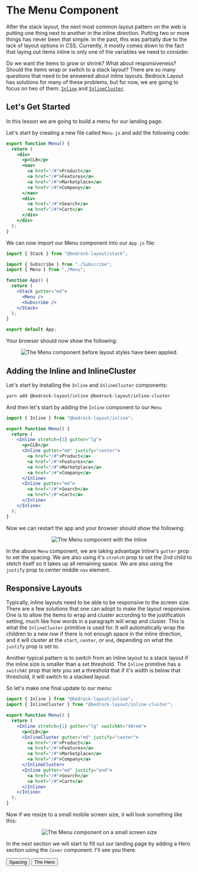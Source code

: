 
<Meta title="Getting Started/Lesson 4: The Menu Component" />

# The Menu Component

After the stack layout, the next most common layout pattern on the web is putting one thing next to another in the inline direction. Putting two or more things has never been that simple. In the past, this was partially due to the lack of layout options in CSS. Currently, it mostly comes down to the fact that laying out items inline is only one of the variables we need to consider.

Do we want the items to grow or shrink? What about responsiveness? Should the items wrap or switch to a stack layout? There are so many questions that need to be answered about inline layouts. Bedrock Layout has solutions for many of these problems, but for now, we are going to focus on two of them: [`Inline`](/docs/spacer-components-inline--api) and [`InlineCluster`](/docs/spacer-components-inlinecluster--api).

## Let's Get Started

In this lesson we are going to build a menu for our landing page.

Let's start by creating a new file called `Menu.js` and add the following code:

```jsx
export function Menu() {
  return (
    <div>
      <p>CLB</p>
      <nav>
        <a href="/#">Product</a>
        <a href="/#">Features</a>
        <a href="/#">Marketplace</a>
        <a href="/#">Company</a>
      </nav>
      <div>
        <a href="/#">Search</a>
        <a href="/#">Cart</a>
      </div>
    </div>
  );
}

```

We can now import our Menu component into our `App.js` file:

```jsx
import { Stack } from "@bedrock-layout/stack";

import { Subscribe } from "./Subscribe";
import { Menu } from "./Menu";

function App() {
  return (
    <Stack gutter="md">
      <Menu />
      <Subscribe />
    </Stack>
  );
}

export default App;
```

Your browser should now show the following:

<Center centerChildren>
  <img
    style={{ maxWidth: 800 }}
    src={menuStart}
    alt="The Menu component before layout styles have been applied."
  />
</Center>

## Adding the Inline and InlineCluster

Let's start by installing the `Inline` and `InlineCluster` components:

```bash
yarn add @bedrock-layout/inline @bedrock-layout/inline-cluster
```

And then let's start by adding the `Inline` component to our `Menu`

```jsx
import { Inline } from "@bedrock-layout/inline";

export function Menu() {
  return (
    <Inline stretch={1} gutter="lg">
      <p>CLB</p>
      <Inline gutter="md" justify="center">
        <a href="/#">Product</a>
        <a href="/#">Features</a>
        <a href="/#">Marketplace</a>
        <a href="/#">Company</a>
      </Inline>
      <Inline gutter="md">
        <a href="/#">Search</a>
        <a href="/#">Cart</a>
      </Inline>
    </Inline>
  );
}
```

Now we can restart the app and your browser should show the following:

<Center centerChildren>
  <img
    style={{ maxWidth: 800 }}
    src={menuInline}
    alt="The Menu component with the Inline"
  />
</Center>

In the above `Menu` component, we are taking advantage Inline's `gutter` prop to set the spacing. We are also using it's `stretch` prop to set the 2nd child to stetch itself so it takes up all remaining space. We are also using the `justify` prop to center middle `nav` element.

## Responsive Layouts

Typically, inline layouts need to be able to be responsive to the screen size. There are a few solutions that one can adopt to make the layout responsive. One is to allow the items to wrap and cluster according to the justification setting, much like how words in a paragraph will wrap and cluster. This is what the `InlineCluster` primitive is used for. It will automatically wrap the children to a new row if there is not enough space in the inline direction, and it will cluster at the `start`, `center`, or `end`, depending on what the `justify` prop is set to.

Another typical pattern is to switch from an inline layout to a stack layout if the inline size is smaller than a set threshold. The `Inline` primitive has a `switchAt` prop that lets you set a threshold that if it's width is below that threshold, it will switch to a stacked layout.

So let's make one final update to our menu:

```jsx
import { Inline } from "@bedrock-layout/inline";
import { InlineCluster } from "@bedrock-layout/inline-cluster";

export function Menu() {
  return (
    <Inline stretch={1} gutter="lg" switchAt="40rem">
      <p>CLB</p>
      <InlineCluster gutter="md" justify="center">
        <a href="/#">Product</a>
        <a href="/#">Features</a>
        <a href="/#">Marketplace</a>
        <a href="/#">Company</a>
      </InlineCluster>
      <Inline gutter="md" justify="end">
        <a href="/#">Search</a>
        <a href="/#">Cart</a>
      </Inline>
    </Inline>
  );
}
```

Now if we resize to a small mobile screen size, it will look something like this:

<Center centerChildren>
  <img
    style={{ maxWidth: 800 }}
    src={menuMobile}
    alt="The Menu component on a small screen size"
  />
</Center>

In the next section we will start to fill out our landing page by adding a Hero section using the `Cover` component. I'll see you there.

<Inline switchAt="25rem" stretch={1} gutter="md">
  <Button as="a" href="/?path=/docs/getting-started-lesson-3-spacing--page">
    Spacing
  </Button>
  <span />
  <Button as="a" href="/?path=/docs/getting-started-lesson-5-the-hero--page">
    The Hero
  </Button>
</Inline>
